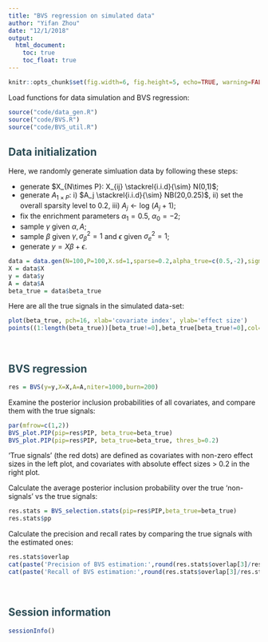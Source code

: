 ```yaml
---
title: "BVS regression on simulated data"
author: "Yifan Zhou"
date: "12/1/2018"
output: 
  html_document: 
    toc: true
    toc_float: true
---
```


<style>
h2 { /* Header 2 */
  color: #2D4D56;
}
</style>

```r
knitr::opts_chunk$set(fig.width=6, fig.height=5, echo=TRUE, warning=FALSE, message=FALSE, comment = NA, fig.align = 'center')
```

Load functions for data simulation and BVS regression:
```r
source("code/data_gen.R")
source("code/BVS.R")
source("code/BVS_util.R")
```

## Data initialization

Here, we randomly generate simluation data by following these steps:

* generate $X_{N\times P}: X_{ij} \stackrel{i.i.d}{\sim} N(0,1)$;   
* generate $A_{1\times P}$:  i) $A_j \stackrel{i.i.d}{\sim} NB(20,0.25)$,  ii) set the overall sparsity level to $0.2$,  iii) $A_j \leftarrow \text{log } (A_j+1)$;   
* fix the enrichment parameters $\alpha_1=0.5$, $\alpha_0=-2$;   
* sample $\gamma$ given $\alpha,A$;    
* sample $\beta$ given $\gamma,\sigma^2_{\beta}=1$ and $\epsilon$ given $\sigma^2_e=1$;   
* generate $y = X\beta + \epsilon$.

```r
data = data.gen(N=100,P=100,X.sd=1,sparse=0.2,alpha_true=c(0.5,-2),sigma2_e_true=1,sigma2_b_true=1)
X = data$X
y = data$y
A = data$A
beta_true = data$beta_true
```

Here are all the true signals in the simulated data-set:
```r
plot(beta_true, pch=16, xlab='covariate index', ylab='effect size')
points((1:length(beta_true))[beta_true!=0],beta_true[beta_true!=0],col='red',pch=16)
```

<br/>

## BVS regression

```r
res = BVS(y=y,X=X,A=A,niter=1000,burn=200)
```

Examine the posterior inclusion probabilities of all covariates, and compare them with the true signals:

```r
par(mfrow=c(1,2))
BVS_plot.PIP(pip=res$PIP, beta_true=beta_true)
BVS_plot.PIP(pip=res$PIP, beta_true=beta_true, thres_b=0.2)
```

'True signals' (the red dots) are defined as covariates with non-zero effect sizes in the left plot, and  covariates with absolute effect sizes > 0.2 in the right plot.

Calculate the average posterior inclusion probability over the true 'non-signals' vs the true signals:
```r
res.stats = BVS_selection.stats(pip=res$PIP,beta_true=beta_true)
res.stats$pp
```

Calculate the precision and recall rates by comparing the true signals with the estimated ones:
```r
res.stats$overlap
cat(paste('Precision of BVS estimation:',round(res.stats$overlap[3]/res.stats$overlap[2],digits = 2),'\n'))
cat(paste('Recall of BVS estimation:',round(res.stats$overlap[3]/res.stats$overlap[1],digits = 2)))
```

<br/>

## Session information

```r
sessionInfo()
```
